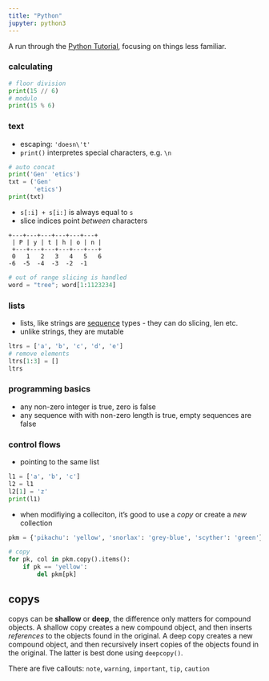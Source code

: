 ```yaml
---
title: "Python"
jupyter: python3
---
```


A run through the [Python Tutorial](https://docs.python.org/3/tutorial/index.html#tutorial-index), focusing on things less familiar.


### calculating
```python
# floor division
print(15 // 6)
# modulo
print(15 % 6)
```

### text

- escaping: `'doesn\'t'`
- `print()` interpretes special characters, e.g. `\n`

```python
# auto concat
print('Gen' 'etics')
txt = ('Gen'
       'etics')
print(txt)
```

- `s[:i] + s[i:]` is always equal to `s`
- slice indices point *between* characters

```
+---+---+---+---+---+---+
 | P | y | t | h | o | n |
 +---+---+---+---+---+---+
 0   1   2   3   4   5   6
-6  -5  -4  -3  -2  -1
```

```python
# out of range slicing is handled
word = "tree"; word[1:1123234]
```

### lists

- lists, like strings are [sequence](https://docs.python.org/3/glossary.html#term-sequence) types - they can do slicing, len etc.
- unlike strings, they are mutable

```python
ltrs = ['a', 'b', 'c', 'd', 'e']
# remove elements 
ltrs[1:3] = []
ltrs
```

### programming basics

- any non-zero integer is true, zero is false
- any sequence with with non-zero length is true, empty sequences are false

### control flows

- pointing to the same list
```python
l1 = ['a', 'b', 'c']
l2 = l1
l2[1] = 'z'
print(l1)
```

- when modifiying a colleciton, it's good to use a *copy* or create a *new* collection
```python
pkm = {'pikachu': 'yellow', 'snorlax': 'grey-blue', 'scyther': 'green'}

# copy
for pk, col in pkm.copy().items():
    if pk == 'yellow':
        del pkm[pk]
```

::: {.callout-note collapse="true"}
# copys
copys can be **shallow** or **deep**, the difference only matters for compound objects. A shallow copy creates a new compound object, and then inserts *references* to the objects found in the original. A deep copy creates a new compound object, and then recursively insert copies of the objects found in the original. The latter is best done using `deepcopy()`.
:::

::: {.callout-note}
There are five callouts: `note`, `warning`, `important`, `tip`, `caution`
:::

```python
```